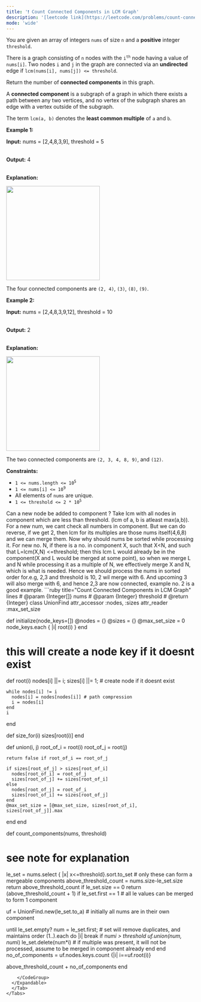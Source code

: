 ```yaml
---
title: '❗️ Count Connected Components in LCM Graph'
description: '[leetcode link](https://leetcode.com/problems/count-connected-components-in-lcm-graph/description/)'
mode: 'wide'
---
```

<Tabs>
  <Tab title="Question" icon="circle-question" iconType="regular">
    <Card>
      <p>You are given an array of integers <code>nums</code> of size <code>n</code> and a <strong>positive</strong> integer <code>threshold</code>.</p>  <p>There is a graph consisting of <code>n</code> nodes with the&nbsp;<code>i<sup>th</sup></code>&nbsp;node having a value of <code>nums[i]</code>. Two nodes <code>i</code> and <code>j</code> in the graph are connected via an <strong>undirected</strong> edge if <code>lcm(nums[i], nums[j]) &lt;= threshold</code>.</p>  <p>Return the number of <strong>connected components</strong> in this graph.</p>  <p>A <strong>connected component</strong> is a subgraph of a graph in which there exists a path between any two vertices, and no vertex of the subgraph shares an edge with a vertex outside of the subgraph.</p>  <p>The term <code>lcm(a, b)</code> denotes the <strong>least common multiple</strong> of <code>a</code> and <code>b</code>.</p>   <p><strong class="example">Example 1:</strong></p>  <div class="example-block"> <p><strong>Input:</strong> <span class="example-io">nums = [2,4,8,3,9], threshold = 5</span></p>  <p><br/> <strong>Output:</strong> <span class="example-io">4</span></p>  <p><br/> <strong>Explanation:</strong>&nbsp;</p>  <p><img alt="" src="https://assets.leetcode.com/uploads/2024/10/31/example0.png" style="width: 250px; height: 251px;" /></p>    <p>The four connected components are <code>(2, 4)</code>, <code>(3)</code>, <code>(8)</code>, <code>(9)</code>.</p> </div>  <p><strong class="example">Example 2:</strong></p>  <div class="example-block"> <p><strong>Input:</strong> <span class="example-io">nums = [2,4,8,3,9,12], threshold = 10</span></p>  <p><br/> <strong>Output:</strong> <span class="example-io">2</span></p>  <p><br/> <strong>Explanation:</strong>&nbsp;</p>  <p><img alt="" src="https://assets.leetcode.com/uploads/2024/10/31/example1.png" style="width: 250px; height: 252px;" /></p>  <p>The two connected components are <code>(2, 3, 4, 8, 9)</code>, and <code>(12)</code>.</p> </div>   <p><strong>Constraints:</strong></p>  <ul>  <li><code>1 &lt;= nums.length &lt;= 10<sup>5</sup></code></li>  <li><code>1 &lt;= nums[i] &lt;= 10<sup>9</sup></code></li>  <li>All elements of <code>nums</code> are unique.</li>  <li><code>1 &lt;= threshold &lt;= 2 * 10<sup>5</sup></code></li> </ul> 
    </Card>
  </Tab>
  <Tab title="Solution" icon="lightbulb" iconType="regular" >
    <Card>
      Can a new node be added to component ?
Take lcm with all nodes in component which are less than threshold. (lcm of a, b is atleast max(a,b)).
For a new num, we cant check all numbers in component.
But we can do reverse, if we get 2, then lcm for its multiples are those nums itself(4,6,8) and we can merge them.
Now why should nums be sorted while processing it.
For new no. N, if there is a no. in component X, such that X&lt;N, and such that L=lcm(X,N) &lt;=threshold;
then this lcm L would already be in the component(X and L would be merged at some point), so when we merge
L and N while processing it as a multiple of N, we effectively merge X and N, which is what is needed.
Hence we should process the nums in sorted order
for.e.g, 2,3 and threshold is 10, 2 wil merge with 6. And upcoming 3 will also merge with 6, and hence 2,3 are now connected, example no. 2 is a good example.
    </Card>
  <Expandable title="code">
    <CodeGroup dropdown>
```ruby title="Count Connected Components in LCM Graph" lines
# @param {Integer[]} nums
# @param {Integer} threshold
# @return {Integer}
class UnionFind
  attr_accessor :nodes, :sizes
  attr_reader :max_set_size

  def initialize(node_keys=[])
    @nodes = {}
    @sizes = {}
    @max_set_size = 0
    node_keys.each { |i| root(i) }
  end

  # this will create a node key if it doesnt exist
  def root(i)
    nodes[i] ||= i; sizes[i] ||= 1; # create node if it doesnt exist

    while nodes[i] != i
      nodes[i] = nodes[nodes[i]] # path compression
      i = nodes[i]
    end
    i
  end

  def size_for(i)
    sizes[root(i)]
  end

  def union(i, j)
    root_of_i = root(i)
    root_of_j = root(j)

    return false if root_of_i == root_of_j

    if sizes[root_of_j] > sizes[root_of_i]
      nodes[root_of_i] = root_of_j
      sizes[root_of_j] += sizes[root_of_i]
    else
      nodes[root_of_j] = root_of_i
      sizes[root_of_i] += sizes[root_of_j]
    end
    @max_set_size = [@max_set_size, sizes[root_of_i], sizes[root_of_j]].max
  end
end

def count_components(nums, threshold)
  # see note for explanation
  le_set = nums.select { |x| x<=threshold}.sort.to_set # only these can form a mergeable components
  above_threshold_count = nums.size-le_set.size
  return above_threshold_count if le_set.size == 0
  return (above_threshold_count + 1) if le_set.first == 1 # all le values can be merged to form 1 component
  
  uf = UnionFind.new(le_set.to_a) # initially all nums are in their own component

  until le_set.empty?
    num = le_set.first; # set will remove duplicates, and maintains order
    (1..).each do |i|
      break if num*i > threshold
      uf.union(num, num*i) 
      le_set.delete(num*i) # if multiple was present, it will not be processed, assume to be merged in component already
    end
  end
  no_of_components = uf.nodes.keys.count {|i| i==uf.root(i)}
  
  above_threshold_count + no_of_components
end
```
    </CodeGroup>
  </Expandable>
  </Tab>
</Tabs>